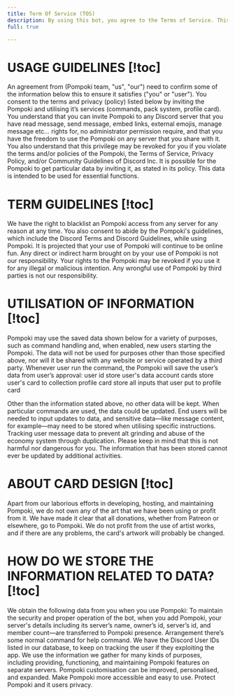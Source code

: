 ```yaml
---
title: Term Of Service (TOS)
description: By using this bot, you agree to the Terms of Service. This bot may store basic data such as user and server IDs to provide its features. No sensitive or personal information is collected. Use of this bot must comply with Discord’s Terms of Service and Community Guidelines.
full: true

---
```


# <span className='font-1'> USAGE GUIDELINES </span> [!toc]
An agreement from (Pompoki team, "us", "our") need to confirm some of the information below this to ensure it satisfies ("you" or "user").
You consent to the terms and privacy (policy) listed below by inviting the Pompoki and utilising it’s services (commands, pack system, profile card).
You understand that you can invite Pompoki to any Discord server that you have read message, send message, embed links, external emojis, manage message etc… rights for, no administrator permission require, and that you have the freedom to use the Pompoki on any server that you share with it.
You also understand that this privilege may be revoked for you if you violate the terms and/or policies of the Pompoki, the Terms of Service, Privacy Policy, and/or Community Guidelines of Discord Inc.
It is possible for the Pompoki to get particular data by inviting it, as stated in its policy. This data is intended to be used for essential functions.

# <span className='font-1'>  TERM GUIDELINES </span> [!toc] 
We have the right to blacklist an Pompoki access from any server for any reason at any time.
You also consent to abide by the Pompoki's guidelines, which include the Discord Terms and Discord Guidelines, while using Pompoki.
It is projected that your use of Pompoki will continue to be online fun.
Any direct or indirect harm brought on by your use of Pompoki is not our responsibility.
Your rights to the Pompoki may be revoked if you use it for any illegal or malicious intention.
Any wrongful use of Pompoki by third parties is not our responsibility.


# <span className='font-1'> UTILISATION OF INFORMATION </span> [!toc]
Pompoki may use the saved data shown below for a variety of purposes, such as command handling and, when enabled, new users starting the Pompoki.
The data will not be used for purposes other than those specified above, nor will it be shared with any website or service operated by a third party.
Whenever user run the command, the Pompoki will save the user’s data from user’s approval:
user id	store user's data account
cards	store user's card to collection
profile card	store all inputs that user put to profile card

Other than the information stated above, no other data will be kept.
When particular commands are used, the data could be updated.
End users will be needed to input updates to data, and sensitive data—like message content, for example—may need to be stored when utilising specific instructions.
Tracking user message data to prevent alt grinding and abuse of the economy system through duplication. Please keep in mind that this is not harmful nor dangerous for you.
The information that has been stored cannot ever be updated by additional activities.

# <span className='font-1'> ABOUT CARD DESIGN </span> [!toc]
Apart from our laborious efforts in developing, hosting, and maintaining Pompoki, we do not own any of the art that we have been using or profit from it. We have made it clear that all donations, whether from Patreon or elsewhere, go to Pompoki.
We do not profit from the use of artist works, and if there are any problems, the card's artwork will probably be changed.

# <span className='font-1'> HOW DO WE STORE THE INFORMATION RELATED TO DATA? </span> [!toc]
We obtain the following data from you when you use Pompoki:
To maintain the security and proper operation of the bot, when you add Pompoki, your server's details including its server’s name, owner’s id, server’s id, and member count—are transferred to Pompoki presence.
Arrangement there’s some normal command for help command.
We have the Discord User IDs listed in our database, to keep on tracking the user if they exploiting the app.
We use the information we gather for many kinds of purposes, including providing, functioning, and maintaining Pompoki features on separate servers.
Pompoki customisation can be improved, personalised, and expanded. Make Pompoki more accessible and easy to use. Protect Pompoki and it users privacy.